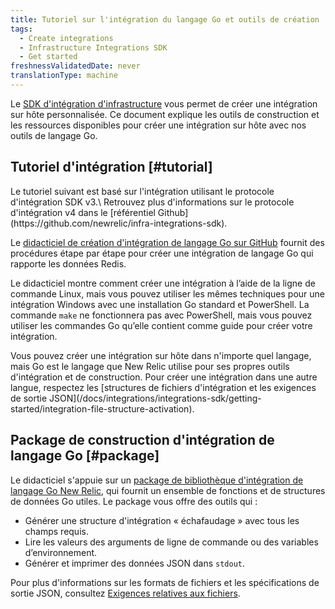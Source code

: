 ```yaml
---
title: Tutoriel sur l'intégration du langage Go et outils de création
tags:
  - Create integrations
  - Infrastructure Integrations SDK
  - Get started
freshnessValidatedDate: never
translationType: machine
---
```


Le [SDK d&apos;intégration d&apos;infrastructure](/docs/infrastructure/integrations-sdk/get-started/intro-infrastructure-integrations-sdk) vous permet de créer une intégration sur hôte personnalisée. Ce document explique les outils de construction et les ressources disponibles pour créer une intégration sur hôte avec nos outils de langage Go.

## Tutoriel d&apos;intégration [#tutorial]

<Callout variant="important">
  Le tutoriel suivant est basé sur l&apos;intégration utilisant le protocole d&apos;intégration SDK v3.\
  Retrouvez plus d&apos;informations sur le protocole d&apos;intégration v4 dans le [référentiel Github](https://github.com/newrelic/infra-integrations-sdk).
</Callout>

Le [didacticiel de création d&apos;intégration de langage Go sur GitHub](https://github.com/newrelic/infra-integrations-sdk/blob/master/docs/tutorial.md) fournit des procédures étape par étape pour créer une intégration de langage Go qui rapporte les données Redis.

Le didacticiel montre comment créer une intégration à l’aide de la ligne de commande Linux, mais vous pouvez utiliser les mêmes techniques pour une intégration Windows avec une installation Go standard et PowerShell. La commande `make` ne fonctionnera pas avec PowerShell, mais vous pouvez utiliser les commandes Go qu’elle contient comme guide pour créer votre intégration.

<Callout variant="tip">
  Vous pouvez créer une intégration sur hôte dans n&apos;importe quel langage, mais Go est le langage que New Relic utilise pour ses propres outils d&apos;intégration et de construction. Pour créer une intégration dans une autre langue, respectez les [structures de fichiers d&apos;intégration et les exigences de sortie JSON](/docs/integrations/integrations-sdk/getting-started/integration-file-structure-activation).
</Callout>

## Package de construction d&apos;intégration de langage Go [#package]

Le didacticiel s&apos;appuie sur un [package de bibliothèque d&apos;intégration de langage Go New Relic](https://godoc.org/github.com/newrelic/infra-integrations-sdk), qui fournit un ensemble de fonctions et de structures de données Go utiles. Le package vous offre des outils qui :

* Générer une structure d&apos;intégration « échafaudage » avec tous les champs requis.
* Lire les valeurs des arguments de ligne de commande ou des variables d’environnement.
* Générer et imprimer des données JSON dans `stdout`.

Pour plus d&apos;informations sur les formats de fichiers et les spécifications de sortie JSON, consultez [Exigences relatives aux fichiers](/docs/integrations/integrations-sdk/getting-started/integration-file-structure-activation).